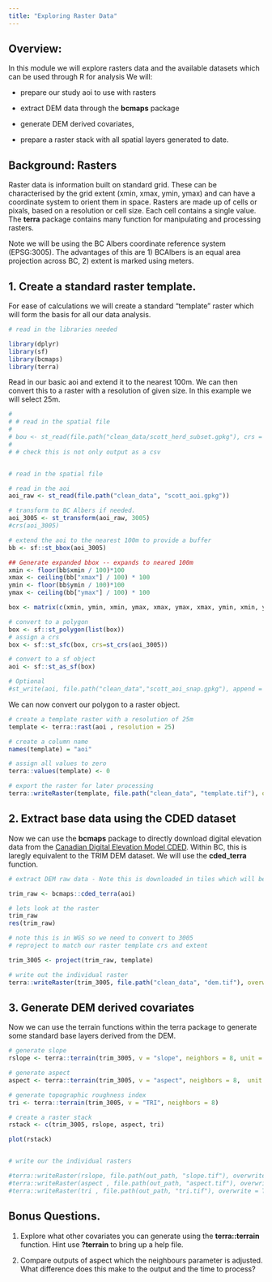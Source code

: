 ```yaml
---
title: "Exploring Raster Data"
---
```


## Overview:

In this module we will explore rasters data and the available datasets which can be used through R for analysis We will:

-   prepare our study aoi to use with rasters

-   extract DEM data through the **bcmaps** package

-   generate DEM derived covariates,

-   prepare a raster stack with all spatial layers generated to date.

## Background: Rasters

Raster data is information built on standard grid. These can be characterised by the grid extent (xmin, xmax, ymin, ymax) and can have a coordinate system to orient them in space. Rasters are made up of cells or pixals, based on a resolution or cell size. Each cell contains a single value. The **terra** package contains many function for manipulating and processing rasters.

Note we will be using the BC Albers coordinate reference system (EPSG:3005). The advantages of this are 1) BCAlbers is an equal area projection across BC, 2) extent is marked using meters.

## 1. Create a standard raster template.

For ease of calculations we will create a standard "template" raster which will form the basis for all our data analysis.

```r
# read in the libraries needed

library(dplyr)
library(sf)
library(bcmaps)
library(terra)

```

Read in our basic aoi and extend it to the nearest 100m. We can then convert this to a raster with a resolution of given size. In this example we will select 25m.

```r
# 
# # read in the spatial file 
# 
# bou <- st_read(file.path("clean_data/scott_herd_subset.gpkg"), crs = 4326)
# 
# # check this is not only output as a csv 


# read in the spatial file 
```

```r

# read in the aoi 
aoi_raw <- st_read(file.path("clean_data", "scott_aoi.gpkg"))

# transform to BC Albers if needed. 
aoi_3005 <- st_transform(aoi_raw, 3005)
#crs(aoi_3005)

# extend the aoi to the nearest 100m to provide a buffer 
bb <- sf::st_bbox(aoi_3005)

## Generate expanded bbox -- expands to neared 100m
xmin <- floor(bb$xmin / 100)*100
xmax <- ceiling(bb["xmax"] / 100) * 100
ymin <- floor(bb$ymin / 100)*100
ymax <- ceiling(bb["ymax"] / 100) * 100

box <- matrix(c(xmin, ymin, xmin, ymax, xmax, ymax, xmax, ymin, xmin, ymin), ncol = 2, byrow = TRUE)

# convert to a polygon
box <- sf::st_polygon(list(box))
# assign a crs
box <- sf::st_sfc(box, crs=st_crs(aoi_3005))

# convert to a sf object 
aoi <- sf::st_as_sf(box)

# Optional 
#st_write(aoi, file.path("clean_data","scott_aoi_snap.gpkg"), append = FALSE)

```

We can now convert our polygon to a raster object.

```r
# create a template raster with a resolution of 25m
template <- terra::rast(aoi , resolution = 25)

# create a column name
names(template) = "aoi"

# assign all values to zero 
terra::values(template) <- 0

# export the raster for later processing
terra::writeRaster(template, file.path("clean_data", "template.tif"), overwrite = TRUE)


```

## 2. Extract base data using the CDED dataset

Now we can use the **bcmaps** package to directly download digital elevation data from the [Canadian Digital Elevation Model CDED](https://rdrr.io/github/bcgov/bcmaps/man/cded.html). Within BC, this is laregly equivalent to the TRIM DEM dataset. We will use the **cded_terra** function.

```r

# extract DEM raw data - Note this is downloaded in tiles which will be cached to avoid the need to redownload repeatedly 

trim_raw <- bcmaps::cded_terra(aoi)

# lets look at the raster
trim_raw
res(trim_raw)

# note this is in WGS so we need to convert to 3005
# reproject to match our raster template crs and extent

trim_3005 <- project(trim_raw, template)

# write out the individual raster
terra::writeRaster(trim_3005, file.path("clean_data", "dem.tif"), overwrite = TRUE) 

```

## 3. Generate DEM derived covariates

Now we can use the terrain functions within the terra package to generate some standard base layers derived from the DEM.

```r

# generate slope 
rslope <- terra::terrain(trim_3005, v = "slope", neighbors = 8, unit = "degrees") 

# generate aspect
aspect <- terra::terrain(trim_3005, v = "aspect", neighbors = 8,  unit = "degrees") 

# generate topographic roughness index
tri <- terra::terrain(trim_3005, v = "TRI", neighbors = 8)

# create a raster stack
rstack <- c(trim_3005, rslope, aspect, tri)

plot(rstack)


# write our the individual rasters

#terra::writeRaster(rslope, file.path(out_path, "slope.tif"), overwrite = TRUE) 
#terra::writeRaster(aspect , file.path(out_path, "aspect.tif"), overwrite = TRUE) 
#terra::writeRaster(tri , file.path(out_path, "tri.tif"), overwrite = TRUE) 

```

## Bonus Questions.

1.  Explore what other covariates you can generate using the **terra::terrain** function. Hint use **?terrain** to bring up a help file.

2.  Compare outputs of aspect which the neighbours parameter is adjusted. What difference does this make to the output and the time to process?
